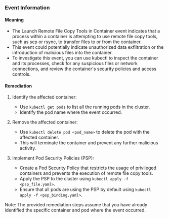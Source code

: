 
### Event Information

#### Meaning

- The Launch Remote File Copy Tools in Container event indicates that a process within a container is attempting to use remote file copy tools, such as scp or rsync, to transfer files to or from the container.
- This event could potentially indicate unauthorized data exfiltration or the introduction of malicious files into the container.
- To investigate this event, you can use kubectl to inspect the container and its processes, check for any suspicious files or network connections, and review the container's security policies and access controls.

#### Remediation

1. Identify the affected container:
   - Use `kubectl get pods` to list all the running pods in the cluster.
   - Identify the pod name where the event occurred.

2. Remove the affected container:
   - Use `kubectl delete pod <pod_name>` to delete the pod with the affected container.
   - This will terminate the container and prevent any further malicious activity.

3. Implement Pod Security Policies (PSP):
   - Create a Pod Security Policy that restricts the usage of privileged containers and prevents the execution of remote file copy tools.
   - Apply the PSP to the cluster using `kubectl apply -f <psp_file.yaml>`.
   - Ensure that all pods are using the PSP by default using `kubectl apply -f <psp_binding.yaml>`.

Note: The provided remediation steps assume that you have already identified the specific container and pod where the event occurred.

